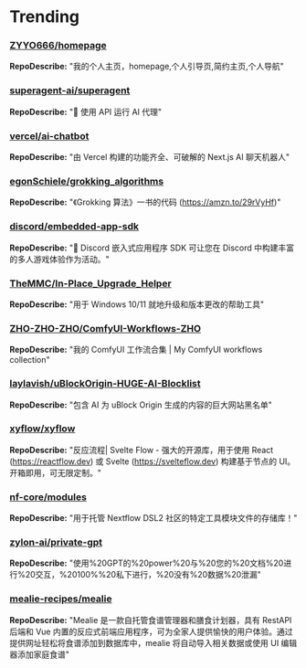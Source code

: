 
# Trending

### [ZYYO666/homepage](https://github.com/ZYYO666/homepage)
**RepoDescribe:** "我的个人主页，homepage,个人引导页,简约主页,个人导航"
  

### [superagent-ai/superagent](https://github.com/superagent-ai/superagent)
**RepoDescribe:** "🥷 使用 API 运行 AI 代理"
  

### [vercel/ai-chatbot](https://github.com/vercel/ai-chatbot)
**RepoDescribe:** "由 Vercel 构建的功能齐全、可破解的 Next.js AI 聊天机器人"
  

### [egonSchiele/grokking_algorithms](https://github.com/egonSchiele/grokking_algorithms)
**RepoDescribe:** "《Grokking 算法》一书的代码 (https://amzn.to/29rVyHf)"
  

### [discord/embedded-app-sdk](https://github.com/discord/embedded-app-sdk)
**RepoDescribe:** "🚀 Discord 嵌入式应用程序 SDK 可让您在 Discord 中构建丰富的多人游戏体验作为活动。"
  

### [TheMMC/In-Place_Upgrade_Helper](https://github.com/TheMMC/In-Place_Upgrade_Helper)
**RepoDescribe:** "用于 Windows 10/11 就地升级和版本更改的帮助工具"
  

### [ZHO-ZHO-ZHO/ComfyUI-Workflows-ZHO](https://github.com/ZHO-ZHO-ZHO/ComfyUI-Workflows-ZHO)
**RepoDescribe:** "我的 ComfyUI 工作流合集 | My ComfyUI workflows collection"
  

### [laylavish/uBlockOrigin-HUGE-AI-Blocklist](https://github.com/laylavish/uBlockOrigin-HUGE-AI-Blocklist)
**RepoDescribe:** "包含 AI 为 uBlock Origin 生成的内容的巨大网站黑名单"
  

### [xyflow/xyflow](https://github.com/xyflow/xyflow)
**RepoDescribe:** "反应流程| Svelte Flow - 强大的开源库，用于使用 React (https://reactflow.dev) 或 Svelte (https://svelteflow.dev) 构建基于节点的 UI。开箱即用，可无限定制。"
  

### [nf-core/modules](https://github.com/nf-core/modules)
**RepoDescribe:** "用于托管 Nextflow DSL2 社区的特定工具模块文件的存储库！"
  

### [zylon-ai/private-gpt](https://github.com/zylon-ai/private-gpt)
**RepoDescribe:** "使用%20GPT的%20power%20与%20您的%20文档%20进行%20交互，%20100%%20私下进行，%20没有%20数据%20泄漏"
  

### [mealie-recipes/mealie](https://github.com/mealie-recipes/mealie)
**RepoDescribe:** "Mealie 是一款自托管食谱管理器和膳食计划器，具有 RestAPI 后端和 Vue 内置的反应式前端应用程序，可为全家人提供愉快的用户体验。通过提供网址轻松将食谱添加到数据库中，mealie 将自动导入相关数据或使用 UI 编辑器添加家庭食谱"
  